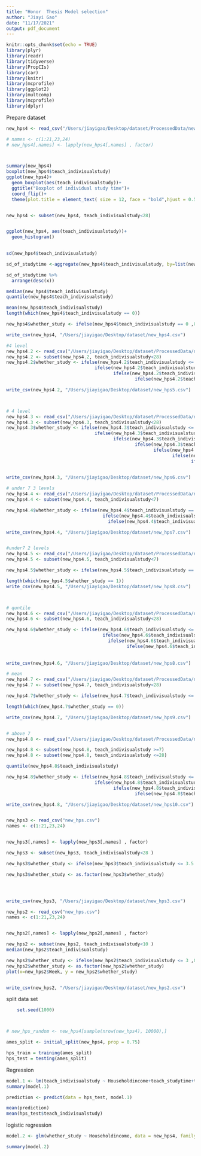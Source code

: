 ```yaml
---
title: "Honor  Thesis Model selection"
author: "Jiayi Gao"
date: "11/17/2021"
output: pdf_document
---
```


```r
knitr::opts_chunk$set(echo = TRUE)
library(plyr)
library(readr)
library(tidyverse)
library(PropCIs)
library(car)
library(knitr)
library(mcprofile)
library(ggplot2)
library(multcomp)
library(mcprofile)
library(dplyr)
```


Prepare dataset
```r
new_hps4 <- read_csv("/Users/jiayigao/Desktop/dataset/ProcessedData/new_hps.csv")

# names <- c(1:21,23,24)
# new_hps4[,names] <- lapply(new_hps4[,names] , factor)



summary(new_hps4)
boxplot(new_hps4$teach_indivisualstudy)
ggplot(new_hps4)+
  geom_boxplot(aes(teach_indivisualstudy))+
  ggtitle("Boxplot of individual study time")+
  coord_flip()+
  theme(plot.title = element_text( size = 12, face = "bold",hjust = 0.5))


new_hps4 <- subset(new_hps4, teach_indivisualstudy<28)


ggplot(new_hps4, aes(teach_indivisualstudy))+
  geom_histogram()
  

sd(new_hps4$teach_indivisualstudy)

sd_of_studytime <-aggregate(new_hps4$teach_indivisualstudy, by=list(new_hps4$States), FUN=sd)

sd_of_studytime %>% 
  arrange(desc(x))

median(new_hps4$teach_indivisualstudy)
quantile(new_hps4$teach_indivisualstudy)

mean(new_hps4$teach_indivisualstudy)
length(which(new_hps4$teach_indivisualstudy == 0)) 

new_hps4$whether_study <- ifelse(new_hps4$teach_indivisualstudy == 0 ,0,1)

write_csv(new_hps4, "/Users/jiayigao/Desktop/dataset/new_hps4.csv")

#4 level
new_hps4.2 <- read_csv("/Users/jiayigao/Desktop/dataset/ProcessedData/new_hps.csv")
new_hps4.2 <- subset(new_hps4.2, teach_indivisualstudy<28)
new_hps4.2$whether_study <- ifelse(new_hps4.2$teach_indivisualstudy <= 7 ,1,
                                 ifelse(new_hps4.2$teach_indivisualstudy <= 14,2,
                                        ifelse(new_hps4.2$teach_indivisualstudy <= 21,3,
                                                ifelse(new_hps4.2$teach_indivisualstudy <= 28,4,0))))

write_csv(new_hps4.2, "/Users/jiayigao/Desktop/dataset/new_hps5.csv")



# 4 level
new_hps4.3 <- read_csv("/Users/jiayigao/Desktop/dataset/ProcessedData/new_hps.csv")
new_hps4.3 <- subset(new_hps4.3, teach_indivisualstudy<28)
new_hps4.3$whether_study <- ifelse(new_hps4.3$teach_indivisualstudy <= 3.5 ,1,
                                 ifelse(new_hps4.3$teach_indivisualstudy <= 7,2,
                                        ifelse(new_hps4.3$teach_indivisualstudy <= 10.5,3,
                                                ifelse(new_hps4.3$teach_indivisualstudy <= 14,4,
                                                       ifelse(new_hps4.3$teach_indivisualstudy <= 17.5,5,
                                                              ifelse(new_hps4.3$teach_indivisualstudy <= 21,6,
                                                                     ifelse(new_hps4.3$teach_indivisualstudy <= 24.5,7,
                                                                            ifelse(new_hps4.3$teach_indivisualstudy <= 28,8,0))))))))

write_csv(new_hps4.3, "/Users/jiayigao/Desktop/dataset/new_hps6.csv")

# under 7 3 levels
new_hps4.4 <- read_csv("/Users/jiayigao/Desktop/dataset/ProcessedData/new_hps.csv")
new_hps4.4 <- subset(new_hps4.4, teach_indivisualstudy<7)

new_hps4.4$whether_study <- ifelse(new_hps4.4$teach_indivisualstudy == 0 ,0,
                                    ifelse(new_hps4.4$teach_indivisualstudy <= 3.5,1,
                                      ifelse(new_hps4.4$teach_indivisualstudy <= 7,2)))

write_csv(new_hps4.4, "/Users/jiayigao/Desktop/dataset/new_hps7.csv")


#under7 2 levels
new_hps4.5 <- read_csv("/Users/jiayigao/Desktop/dataset/ProcessedData/new_hps.csv")
new_hps4.5 <- subset(new_hps4.5, teach_indivisualstudy<7)

new_hps4.5$whether_study <- ifelse(new_hps4.5$teach_indivisualstudy == 0 ,0,1)

length(which(new_hps4.5$whether_study == 1)) 
write_csv(new_hps4.5, "/Users/jiayigao/Desktop/dataset/new_hps8.csv")



# quntile
new_hps4.6 <- read_csv("/Users/jiayigao/Desktop/dataset/ProcessedData/new_hps.csv")
new_hps4.6 <- subset(new_hps4.6, teach_indivisualstudy<28)

new_hps4.6$whether_study <- ifelse(new_hps4.6$teach_indivisualstudy <= 2.5 ,1,
                                    ifelse(new_hps4.6$teach_indivisualstudy <= 5,2,
                                      ifelse(new_hps4.6$teach_indivisualstudy <= 10,3,
                                             ifelse(new_hps4.6$teach_indivisualstudy <= 27.5,4,0))))
                                   
    
write_csv(new_hps4.6, "/Users/jiayigao/Desktop/dataset/new_hps8.csv")

# mean
new_hps4.7 <- read_csv("/Users/jiayigao/Desktop/dataset/ProcessedData/new_hps.csv")
new_hps4.7 <- subset(new_hps4.7, teach_indivisualstudy<28)

new_hps4.7$whether_study <- ifelse(new_hps4.7$teach_indivisualstudy <= 7 ,0,1)

length(which(new_hps4.7$whether_study == 0)) 

write_csv(new_hps4.7, "/Users/jiayigao/Desktop/dataset/new_hps9.csv")


# above 7
new_hps4.8 <- read_csv("/Users/jiayigao/Desktop/dataset/ProcessedData/new_hps.csv")

new_hps4.8 <- subset(new_hps4.8, teach_indivisualstudy >=7)
new_hps4.8 <- subset(new_hps4.8, teach_indivisualstudy <=28)

quantile(new_hps4.8$teach_indivisualstudy)

new_hps4.8$whether_study <- ifelse(new_hps4.8$teach_indivisualstudy <= 10 ,1,
                                 ifelse(new_hps4.8$teach_indivisualstudy <= 12,2,
                                        ifelse(new_hps4.8$teach_indivisualstudy <= 20,3,
                                                ifelse(new_hps4.8$teach_indivisualstudy <= 28,4,4))))

write_csv(new_hps4.8, "/Users/jiayigao/Desktop/dataset/new_hps10.csv")



```



```r
new_hps3 <- read_csv("new_hps.csv")
names <- c(1:21,23,24)


new_hps3[,names] <- lapply(new_hps3[,names] , factor)

new_hps3 <- subset(new_hps3, teach_indivisualstudy<28 )

new_hps3$whether_study <- ifelse(new_hps3$teach_indivisualstudy <= 3.5 ,0,ifelse(new_hps3$teach_indivisualstudy <= 7, 1,2))

new_hps3$whether_study <- as.factor(new_hps3$whether_study)




write_csv(new_hps3, "/Users/jiayigao/Desktop/dataset/new_hps3.csv")
```



```r
new_hps2 <- read_csv("new_hps.csv")
names <- c(1:21,23,24)


new_hps2[,names] <- lapply(new_hps2[,names] , factor)

new_hps2 <- subset(new_hps2, teach_indivisualstudy<10 )
median(new_hps2$teach_indivisualstudy)

new_hps2$whether_study <- ifelse(new_hps2$teach_indivisualstudy <= 3 ,0,1)
new_hps2$whether_study <- as.factor(new_hps2$whether_study)
plot(x=new_hps2$Week, y = new_hps2$whether_study)


write_csv(new_hps2, "/Users/jiayigao/Desktop/dataset/new_hps2.csv")
```



split data set
```r
	set.seed(1000)



# new_hps_random <- new_hps4[sample(nrow(new_hps4), 10000),]

ames_split <- initial_split(new_hps4, prop = 0.75)

hps_train = training(ames_split)
hps_test = testing(ames_split)


```



Regression
```r

model.1 <- lm(teach_indivisualstudy ~ Householdincome+teach_studytime+teach_livecontact+anxiety+worry+depression+no_interest+Food_Sufficency+Public_Health_insurance_status, data = new_hps4)
summary(model.1)

prediction <- predict(data = hps_test, model.1)

mean(prediction)
mean(hps_test$teach_indivisualstudy)


```


logistic regression
```r
model.2 <- glm(whether_study ~ Householdincome, data = new_hps4, family = binomial(link = logit))

summary(model.2)

```

